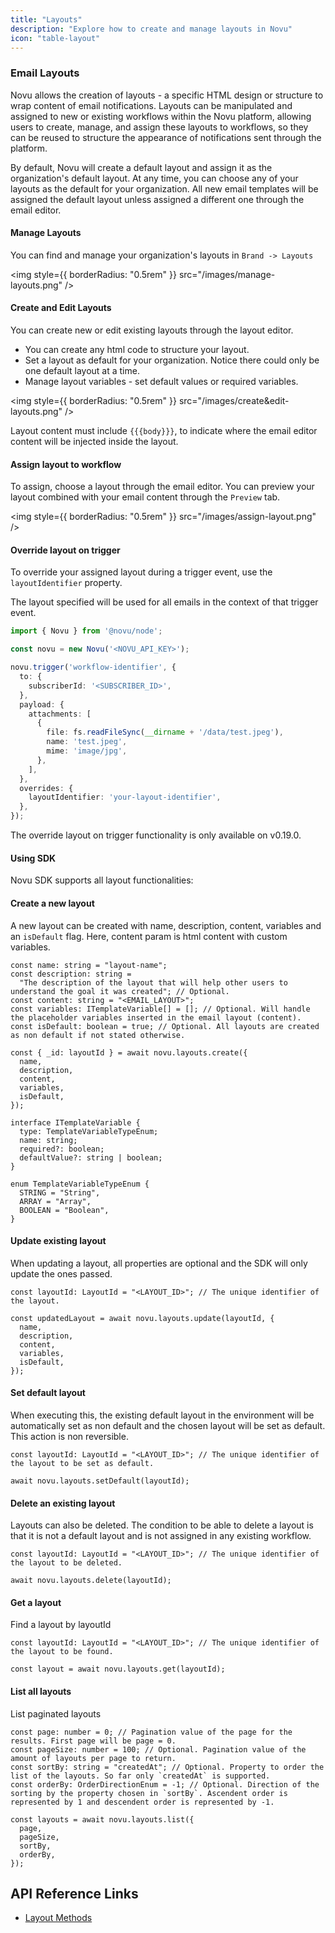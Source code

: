 ```yaml
---
title: "Layouts"
description: "Explore how to create and manage layouts in Novu"
icon: "table-layout"
---
```


### Email Layouts

Novu allows the creation of layouts - a specific HTML design or structure to wrap content of email notifications. Layouts can be manipulated and assigned to new or existing workflows within the Novu platform, allowing users to create, manage, and assign these layouts to workflows, so they can be reused to structure the appearance of notifications sent through the platform.

By default, Novu will create a default layout and assign it as the organization's default layout. At any time, you can choose any of your layouts as the default for your organization. All new email templates will be assigned the default layout unless assigned a different one through the email editor.

#### Manage Layouts

You can find and manage your organization's layouts in `Brand -> Layouts`

<img style={{ borderRadius: "0.5rem" }} src="/images/manage-layouts.png" />

#### Create and Edit Layouts

You can create new or edit existing layouts through the layout editor.

- You can create any html code to structure your layout.
- Set a layout as default for your organization. Notice there could only be one default layout at a time.
- Manage layout variables - set default values or required variables.

<img style={{ borderRadius: "0.5rem" }} src="/images/create&edit-layouts.png" />

<Info> Layout content must include `{{{body}}}`, to indicate where the email editor content will be injected inside the layout. </Info>

#### Assign layout to workflow

To assign, choose a layout through the email editor. You can preview your layout combined with your email content through the `Preview` tab.

<img style={{ borderRadius: "0.5rem" }} src="/images/assign-layout.png" />

#### Override layout on trigger

To override your assigned layout during a trigger event, use the `layoutIdentifier` property.

The layout specified will be used for all emails in the context of that trigger event.

```ts
import { Novu } from '@novu/node';

const novu = new Novu('<NOVU_API_KEY>');

novu.trigger('workflow-identifier', {
  to: {
    subscriberId: '<SUBSCRIBER_ID>',
  },
  payload: {
    attachments: [
      {
        file: fs.readFileSync(__dirname + '/data/test.jpeg'),
        name: 'test.jpeg',
        mime: 'image/jpg',
      },
    ],
  },
  overrides: {
    layoutIdentifier: 'your-layout-identifier',
  },
});
```
<Note> The override layout on trigger functionality is only available on v0.19.0.</Note>

#### Using SDK

Novu SDK supports all layout functionalities:

#### Create a new layout

A new layout can be created with name, description, content, variables and an `isDefault` flag. Here, content param is html content with custom variables.

```tsx
const name: string = "layout-name";
const description: string =
  "The description of the layout that will help other users to understand the goal it was created"; // Optional.
const content: string = "<EMAIL_LAYOUT>";
const variables: ITemplateVariable[] = []; // Optional. Will handle the placeholder variables inserted in the email layout (content).
const isDefault: boolean = true; // Optional. All layouts are created as non default if not stated otherwise.

const { _id: layoutId } = await novu.layouts.create({
  name,
  description,
  content,
  variables,
  isDefault,
});
```

```tsx
interface ITemplateVariable {
  type: TemplateVariableTypeEnum;
  name: string;
  required?: boolean;
  defaultValue?: string | boolean;
}

enum TemplateVariableTypeEnum {
  STRING = "String",
  ARRAY = "Array",
  BOOLEAN = "Boolean",
}
```

#### Update existing layout

When updating a layout, all properties are optional and the SDK will only update the ones passed.

```tsx
const layoutId: LayoutId = "<LAYOUT_ID>"; // The unique identifier of the layout.

const updatedLayout = await novu.layouts.update(layoutId, {
  name,
  description,
  content,
  variables,
  isDefault,
});
```

#### Set default layout

When executing this, the existing default layout in the environment will be automatically set as non default and the chosen layout will be set as default. This action is non reversible.

```tsx
const layoutId: LayoutId = "<LAYOUT_ID>"; // The unique identifier of the layout to be set as default.

await novu.layouts.setDefault(layoutId);
```

#### Delete an existing layout

Layouts can also be deleted. The condition to be able to delete a layout is that it is not a default layout and is not assigned in any existing workflow.

```tsx
const layoutId: LayoutId = "<LAYOUT_ID>"; // The unique identifier of the layout to be deleted.

await novu.layouts.delete(layoutId);
```

#### Get a layout

Find a layout by layoutId

```tsx
const layoutId: LayoutId = "<LAYOUT_ID>"; // The unique identifier of the layout to be found.

const layout = await novu.layouts.get(layoutId);
```

#### List all layouts

List paginated layouts

```tsx
const page: number = 0; // Pagination value of the page for the results. First page will be page = 0.
const pageSize: number = 100; // Optional. Pagination value of the amount of layouts per page to return.
const sortBy: string = "createdAt"; // Optional. Property to order the list of the layouts. So far only `createdAt` is supported.
const orderBy: OrderDirectionEnum = -1; // Optional. Direction of the sorting by the property chosen in `sortBy`. Ascendent order is represented by 1 and descendent order is represented by -1.

const layouts = await novu.layouts.list({
  page,
  pageSize,
  sortBy,
  orderBy,
});
```

## API Reference Links

- [Layout Methods](/api-reference/layouts/layout-creation/)